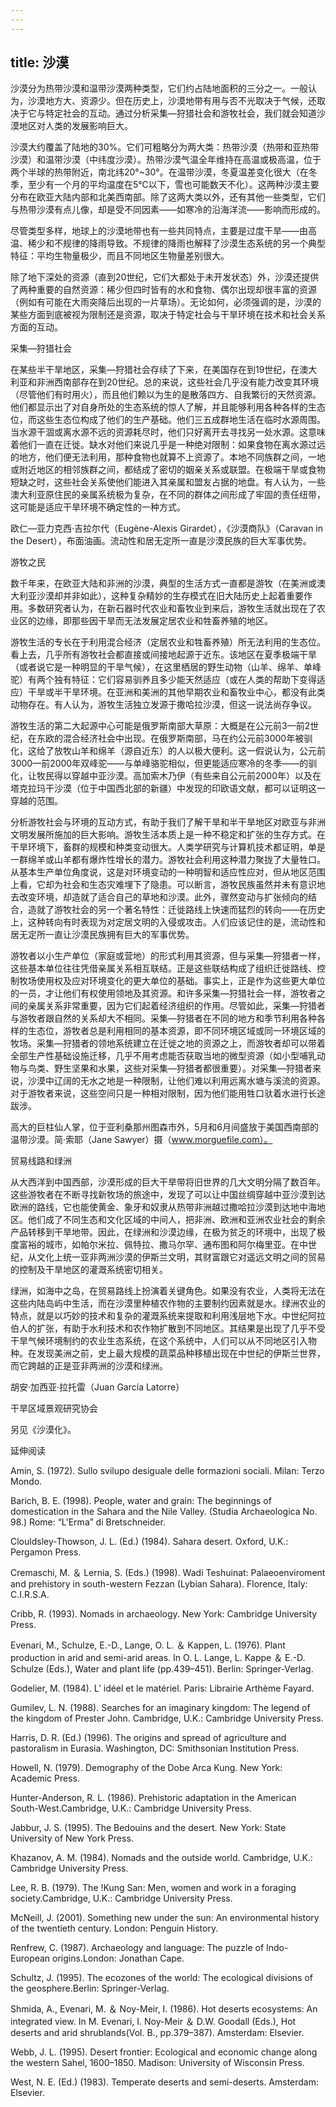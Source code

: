 ```yaml
---
---
---
```

title: 沙漠
---




沙漠分为热带沙漠和温带沙漠两种类型，它们约占陆地面积的三分之一。一般认为，沙漠地方大、资源少。但在历史上，沙漠地带有用与否不光取决于气候，还取决于它与特定社会的互动。通过分析采集—狩猎社会和游牧社会，我们就会知道沙漠地区对人类的发展影响巨大。

沙漠大约覆盖了陆地的30%。它们可粗略分为两大类：热带沙漠（热带和亚热带沙漠）和温带沙漠（中纬度沙漠）。热带沙漠气温全年维持在高温或极高温，位于两个半球的热带附近，南北纬20°~30°。在温带沙漠，冬夏温差变化很大（在冬季，至少有一个月的平均温度在5℃以下，雪也可能数天不化）。这两种沙漠主要分布在欧亚大陆内部和北美西南部。除了这两大类以外，还有其他一些类型，它们与热带沙漠有点儿像，却是受不同因素——如寒冷的沿海洋流——影响而形成的。

尽管类型多样，地球上的沙漠地带也有一些共同特点，主要是过度干旱——由高温、稀少和不规律的降雨导致。不规律的降雨也解释了沙漠生态系统的另一个典型特征：平均生物量极少，而且不同地区生物量差别很大。

除了地下深处的资源（直到20世纪，它们大都处于未开发状态）外，沙漠还提供了两种重要的自然资源：稀少但四时皆有的水和食物、偶尔出现却很丰富的资源（例如有可能在大雨突降后出现的一片草场）。无论如何，必须强调的是，沙漠的某些方面到底被视为限制还是资源，取决于特定社会与干旱环境在技术和社会关系方面的互动。





采集—狩猎社会


在某些半干旱地区，采集—狩猎社会存续了下来，在美国存在到19世纪，在澳大利亚和非洲西南部存在到20世纪。总的来说，这些社会几乎没有能力改变其环境（尽管他们有时用火），而且他们赖以为生的是散落四方、自我繁衍的天然资源。他们都显示出了对自身所处的生态系统的惊人了解，并且能够利用各种各样的生态位，而这些生态位构成了他们的生产基础。他们三五成群地生活在临时水源周围。当水源干涸或离水源不远的资源耗尽时，他们只好离开去寻找另一处水源。这意味着他们一直在迁徙。缺水对他们来说几乎是一种绝对限制：如果食物在离水源过远的地方，他们便无法利用，那种食物也就算不上资源了。本地不同族群之间，一地或附近地区的相邻族群之间，都结成了密切的姻亲关系或联盟。在极端干旱或食物短缺之时，这些社会关系使他们能进入其亲属和盟友占据的地盘。有人认为，一些澳大利亚原住民的亲属系统极为复杂，在不同的群体之间形成了牢固的责任纽带，这可能是适应干旱环境不确定性的一种方式。

欧仁—亚力克西·吉拉尔代（Eugène-Alexis Girardet），《沙漠商队》（Caravan in the Desert），布面油画。流动性和居无定所一直是沙漠民族的巨大军事优势。





游牧之民


数千年来，在欧亚大陆和非洲的沙漠，典型的生活方式一直都是游牧（在美洲或澳大利亚沙漠却并非如此），这种复杂精妙的生存模式在旧大陆历史上起着重要作用。多数研究者认为，在新石器时代农业和畜牧业到来后，游牧生活就出现在了农业区的边缘，即那些因干旱而无法发展定居农业和牲畜养殖的地区。

游牧生活的专长在于利用混合经济（定居农业和牲畜养殖）所无法利用的生态位。看上去，几乎所有游牧社会都直接或间接地起源于近东。该地区在夏季极端干旱（或者说它是一种明显的干旱气候），在这里栖居的野生动物（山羊、绵羊、单峰驼）有两个独有特征：它们容易驯养且多少能天然适应（或在人类的帮助下变得适应）干旱或半干旱环境。在亚洲和美洲的其他早期农业和畜牧业中心，都没有此类动物存在。有人认为，游牧生活独立发源于撒哈拉沙漠，但这一说法尚存争议。

游牧生活的第二大起源中心可能是俄罗斯南部大草原：大概是在公元前3—前2世纪，在东欧的混合经济社会中出现。在俄罗斯南部，马在约公元前3000年被驯化，这给了放牧山羊和绵羊（源自近东）的人以极大便利。这一假说认为，公元前3000—前2000年双峰驼——与单峰骆驼相似，但更能适应寒冷的冬季——的驯化，让牧民得以穿越中亚沙漠。高加索木乃伊（有些来自公元前2000年）以及在塔克拉玛干沙漠（位于中国西北部的新疆）中发现的印欧语文献，都可以证明这一穿越的范围。

分析游牧社会与环境的互动方式，有助于我们了解干旱和半干旱地区对欧亚与非洲文明发展所施加的巨大影响。游牧生活本质上是一种不稳定和扩张的生存方式。在干旱环境下，畜群的规模和种类变动很大。人类学研究与计算机技术都证明，单是一群绵羊或山羊都有爆炸性增长的潜力。游牧社会利用这种潜力聚拢了大量牲口。从基本生产单位角度说，这是对环境变动的一种明智和适应性应对，但从地区范围上看，它却为社会和生态灾难埋下了隐患。可以断言，游牧民族虽然并未有意识地去改变环境，却造就了适合自己的草地和沙漠。此外，骤然变动与扩张倾向的结合，造就了游牧社会的另一个著名特性：迁徙路线上快速而猛烈的转向——在历史上，这种转向有时表现为对定居文明的入侵或攻击。人们应该记住的是，流动性和居无定所一直让沙漠民族拥有巨大的军事优势。

游牧者以小生产单位（家庭或营地）的形式利用其资源，但与采集—狩猎者一样，这些基本单位往往凭借亲属关系相互联结。正是这些联结构成了组织迁徙路线、控制牧场使用权及应对环境变化的更大单位的基础。事实上，正是作为这些更大单位的一员，才让他们有权使用领地及其资源。和许多采集—狩猎社会一样，游牧者之间的亲属关系非常重要，因为它们起着经济组织的作用。尽管如此，采集—狩猎者与游牧者跟自然的关系却大不相同。采集—狩猎者在不同的地方和季节利用各种各样的生态位，游牧者总是利用相同的基本资源，即不同环境区域或同一环境区域的牧场。采集—狩猎者的领地系统建立在迁徙之地的资源之上，而游牧者却可以带着全部生产性基础设施迁移，几乎不用考虑能否获取当地的微型资源（如小型哺乳动物与鸟类、野生坚果和水果，这些对采集—狩猎者都很重要）。对采集—狩猎者来说，沙漠中辽阔的无水之地是一种限制，让他们难以利用远离水塘与溪流的资源。对于游牧者来说，这些空间只是一种相对限制，因为他们能用牲口驮着水进行长途跋涉。

高大的巨柱仙人掌，位于亚利桑那州图森市外，5月和6月间盛放于美国西南部的温带沙漠。简·索耶（Jane Sawyer）摄（www.morguefile.com）。





贸易线路和绿洲


从大西洋到中国西部，沙漠形成的巨大干旱带将旧世界的几大文明分隔了数百年。这些游牧者在不断寻找新牧场的旅途中，发现了可以让中国丝绸穿越中亚沙漠到达欧洲的路线，它也能使黄金、象牙和奴隶从热带非洲越过撒哈拉沙漠到达地中海地区。他们成了不同生态和文化区域的中间人，把非洲、欧洲和亚洲农业社会的剩余产品转移到干旱地带。因此，在绿洲和沙漠边缘，在极为贫乏的环境中，出现了极度富裕的城市，如帕尔米拉、佩特拉、撒马尔罕、通布图和阿尔梅里亚。在中世纪，从文化上统一亚非两洲沙漠的伊斯兰文明，其财富跟它对遥远文明之间的贸易的控制及干旱地区的灌溉系统密切相关。

绿洲，如海中之岛，在贸易路线上扮演着关键角色。如果没有农业，人类将无法在这些内陆岛屿中生活，而在沙漠里种植农作物的主要制约因素就是水。绿洲农业的特点，就是以巧妙的技术和复杂的灌溉系统来提取和利用浅层地下水。中世纪阿拉伯人的扩张，有助于水利技术和农作物扩散到不同地区。其结果是出现了几乎不受干旱气候环境制约的农业生态系统，在这个系统中，人们可以从不同地区引入物种。在发现美洲之前，史上最大规模的蔬菜品种移植出现在中世纪的伊斯兰世界，而它跨越的正是亚非两洲的沙漠和绿洲。

胡安·加西亚·拉托雷（Juan García Latorre）

干旱区域景观研究协会

另见《沙漠化》。





延伸阅读


Amin, S. (1972). Sullo svilupo desiguale delle formazioni sociali. Milan: Terzo Mondo.

Barich, B. E. (1998). People, water and grain: The beginnings of domestication in the Sahara and the Nile Valley. (Studia Archaeologica No. 98.) Rome: “L'Erma” di Bretschneider.

Clouldsley-Thowson, J. L. (Ed.) (1984). Sahara desert. Oxford, U.K.: Pergamon Press.

Cremaschi, M. ＆ Lernia, S. (Eds.) (1998). Wadi Teshuinat: Palaeoenviroment and prehistory in south-western Fezzan (Lybian Sahara). Florence, Italy: C.I.R.S.A.

Cribb, R. (1993). Nomads in archaeology. New York: Cambridge University Press.

Evenari, M., Schulze, E.-D., Lange, O. L. ＆ Kappen, L. (1976). Plant production in arid and semi-arid areas. In O. L. Lange, L. Kappe ＆ E.-D. Schulze (Eds.), Water and plant life (pp.439–451). Berlin: Springer-Verlag.

Godelier, M. (1984). L′ idéel et le matériel. Paris: Librairie Arthème Fayard.

Gumilev, L. N. (1988). Searches for an imaginary kingdom: The legend of the kingdom of Prester John. Cambridge, U.K.: Cambridge University Press.

Harris, D. R. (Ed.) (1996). The origins and spread of agriculture and pastoralism in Eurasia. Washington, DC: Smithsonian Institution Press.

Howell, N. (1979). Demography of the Dobe Arca Kung. New York: Academic Press.

Hunter-Anderson, R. L. (1986). Prehistoric adaptation in the American South-West.Cambridge, U.K.: Cambridge University Press.

Jabbur, J. S. (1995). The Bedouins and the desert. New York: State University of New York Press.

Khazanov, A. M. (1984). Nomads and the outside world. Cambridge, U.K.: Cambridge University Press.

Lee, R. B. (1979). The !Kung San: Men, women and work in a foraging society.Cambridge, U.K.: Cambridge University Press.

McNeill, J. (2001). Something new under the sun: An environmental history of the twentieth century. London: Penguin History.

Renfrew, C. (1987). Archaeology and language: The puzzle of Indo-European origins.London: Jonathan Cape.

Schultz, J. (1995). The ecozones of the world: The ecological divisions of the geosphere.Berlin: Springer-Verlag.

Shmida, A., Evenari, M. ＆ Noy-Meir, I. (1986). Hot deserts ecosystems: An integrated view. In M. Evenari, I. Noy-Meir ＆ D.W. Goodall (Eds.), Hot deserts and arid shrublands(Vol. B., pp.379–387). Amsterdam: Elsevier.

Webb, J. L. (1995). Desert frontier: Ecological and economic change along the western Sahel, 1600–1850. Madison: University of Wisconsin Press.

West, N. E. (Ed.) (1983). Temperate deserts and semi-deserts. Amsterdam: Elsevier.